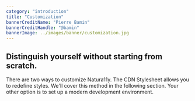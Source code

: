 ```yaml
---
category: "introduction"
title: "Customization"
bannerCreditName: "Pierre Bamin"
bannerCreditHandle: "@bamin" 
bannerImage: ../images/banner/customization.jpg
---
```



<TextBlock>

<h2 class="h1">
    Distinguish yourself without starting from scratch.
</h2>

There are two ways to customize Natura11y. The CDN Stylesheet allows you to redefine styles. We'll cover this method in the following section. Your other option is to set up a modern development environment.

</TextBlock>

<Divider id="cool" />

<CodeBlock />